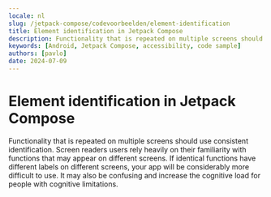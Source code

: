 ```yaml
---
locale: nl
slug: /jetpack-compose/codevoorbeelden/element-identification
title: Element identification in Jetpack Compose
description: Functionality that is repeated on multiple screens should use consistent identification.
keywords: [Android, Jetpack Compose, accessibility, code sample]
authors: [pavlo]
date: 2024-07-09
---
```


# Element identification in Jetpack Compose

Functionality that is repeated on multiple screens should use consistent identification. Screen readers users rely heavily on their familiarity with functions that may appear on different screens. If identical functions have different labels on different screens, your app will be considerably more difficult to use. It may also be confusing and increase the cognitive load for people with cognitive limitations.

<CodeSample id="element-identification" framework="jetpack-compose" locale="nl"/>
